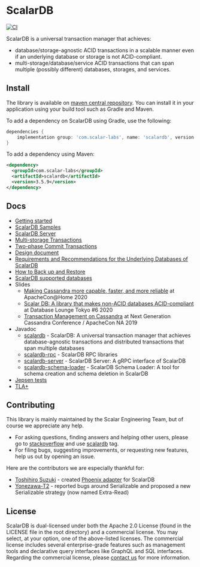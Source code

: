 # ScalarDB

[![CI](https://github.com/scalar-labs/scalardb/actions/workflows/ci.yaml/badge.svg?branch=master)](https://github.com/scalar-labs/scalardb/actions/workflows/ci.yaml)

ScalarDB is a universal transaction manager that achieves:
- database/storage-agnostic ACID transactions in a scalable manner even if an underlying database or storage is not ACID-compliant.
- multi-storage/database/service ACID transactions that can span multiple (possibly different) databases, storages, and services.

## Install
The library is available on [maven central repository](https://mvnrepository.com/artifact/com.scalar-labs/scalardb).
You can install it in your application using your build tool such as Gradle and Maven. 

To add a dependency on ScalarDB using Gradle, use the following:
```gradle
dependencies {
    implementation group: 'com.scalar-labs', name: 'scalardb', version: '3.5.9'
}
```

To add a dependency using Maven:
```xml
<dependency>
  <groupId>com.scalar-labs</groupId>
  <artifactId>scalardb</artifactId>
  <version>3.5.9</version>
</dependency>
```

## Docs
* [Getting started](getting-started-with-scalardb.mdx)
* [ScalarDB Samples](https://github.com/scalar-labs/scalardb-samples)
* [ScalarDB Server](scalardb-server.mdx)
* [Multi-storage Transactions](multi-storage-transactions.mdx)
* [Two-phase Commit Transactions](two-phase-commit-transactions.mdx)
* [Design document](design.mdx)
* [Requirements and Recommendations for the Underlying Databases of ScalarDB](requirements.mdx)
* [How to Back up and Restore](backup-restore.mdx)
* [ScalarDB supported databases](scalardb-supported-databases.mdx)
* Slides
    * [Making Cassandra more capable, faster, and more reliable](https://speakerdeck.com/scalar/making-cassandra-more-capable-faster-and-more-reliable-at-apachecon-at-home-2020) at ApacheCon@Home 2020
    * [Scalar DB: A library that makes non-ACID databases ACID-compliant](https://speakerdeck.com/scalar/scalar-db-a-library-that-makes-non-acid-databases-acid-compliant) at Database Lounge Tokyo #6 2020
    * [Transaction Management on Cassandra](https://speakerdeck.com/scalar/transaction-management-on-cassandra) at Next Generation Cassandra Conference / ApacheCon NA 2019
* Javadoc
    * [scalardb](https://javadoc.io/doc/com.scalar-labs/scalardb/latest/index.html) - ScalarDB: A universal transaction manager that achieves database-agnostic transactions and distributed transactions that span multiple databases
    * [scalardb-rpc](https://javadoc.io/doc/com.scalar-labs/scalardb-rpc/latest/index.html) - ScalarDB RPC libraries
    * [scalardb-server](https://javadoc.io/doc/com.scalar-labs/scalardb-server/latest/index.html) - ScalarDB Server: A gRPC interface of ScalarDB
    * [scalardb-schema-loader](https://javadoc.io/doc/com.scalar-labs/scalardb-schema-loader/latest/index.html) - ScalarDB Schema Loader: A tool for schema creation and schema deletion in ScalarDB
* [Jepsen tests](https://github.com/scalar-labs/scalar-jepsen)
* [TLA+](https://github.com/scalar-labs/scalardb/tree/master/tla+/consensus-commit)

## Contributing
This library is mainly maintained by the Scalar Engineering Team, but of course we appreciate any help.

* For asking questions, finding answers and helping other users, please go to [stackoverflow](https://stackoverflow.com/) and use [scalardb](https://stackoverflow.com/questions/tagged/scalardb) tag.
* For filing bugs, suggesting improvements, or requesting new features, help us out by opening an issue.

Here are the contributors we are especially thankful for:
- [Toshihiro Suzuki](https://github.com/brfrn169) - created [Phoenix adapter](https://github.com/scalar-labs/scalardb-phoenix) for ScalarDB
- [Yonezawa-T2](https://github.com/Yonezawa-T2) - reported bugs around Serializable and proposed a new Serializable strategy (now named Extra-Read)

## License
ScalarDB is dual-licensed under both the Apache 2.0 License (found in the LICENSE file in the root directory) and a commercial license.
You may select, at your option, one of the above-listed licenses.
The commercial license includes several enterprise-grade features such as management tools and declarative query interfaces like GraphQL and SQL interfaces.
Regarding the commercial license, please [contact us](https://scalar-labs.com/contact_us/) for more information.

